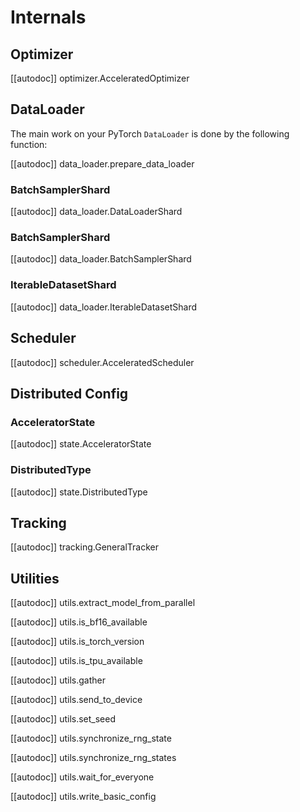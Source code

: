 <!--Copyright 2021 The HuggingFace Team. All rights reserved.

Licensed under the Apache License, Version 2.0 (the "License"); you may not use this file except in compliance with
the License. You may obtain a copy of the License at

http://www.apache.org/licenses/LICENSE-2.0

Unless required by applicable law or agreed to in writing, software distributed under the License is distributed on
an "AS IS" BASIS, WITHOUT WARRANTIES OR CONDITIONS OF ANY KIND, either express or implied. See the License for the
specific language governing permissions and limitations under the License.
-->

# Internals

## Optimizer

[[autodoc]] optimizer.AcceleratedOptimizer

## DataLoader

The main work on your PyTorch `DataLoader` is done by the following function:

[[autodoc]] data_loader.prepare_data_loader

### BatchSamplerShard

[[autodoc]] data_loader.DataLoaderShard

### BatchSamplerShard

[[autodoc]] data_loader.BatchSamplerShard

### IterableDatasetShard

[[autodoc]] data_loader.IterableDatasetShard

## Scheduler

[[autodoc]] scheduler.AcceleratedScheduler

## Distributed Config

### AcceleratorState

[[autodoc]] state.AcceleratorState

### DistributedType

[[autodoc]] state.DistributedType

## Tracking

[[autodoc]] tracking.GeneralTracker

## Utilities

[[autodoc]] utils.extract_model_from_parallel

[[autodoc]] utils.is_bf16_available

[[autodoc]] utils.is_torch_version

[[autodoc]] utils.is_tpu_available

[[autodoc]] utils.gather

[[autodoc]] utils.send_to_device

[[autodoc]] utils.set_seed

[[autodoc]] utils.synchronize_rng_state

[[autodoc]] utils.synchronize_rng_states

[[autodoc]] utils.wait_for_everyone

[[autodoc]] utils.write_basic_config
